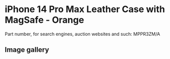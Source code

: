 
# iPhone 14 Pro Max Leather Case with MagSafe - Orange

Part number, for search engines, auction websites and such: MPPR3ZM/A

## Image gallery

<div style={{ width: "768px" }}>
  <GalleryComponent
    images={[
      {
        original: "/everysource/MPPR3.png",
        thumbnail: "/everypreview/MPPR3.png",
      },
      {
        original: "/everysource/MPPR3_AV1.png",
        thumbnail: "/everypreview/MPPR3_AV1.png",
      },
      {
        original: "/everysource/MPPR3_AV2.png",
        thumbnail: "/everypreview/MPPR3_AV2.png",
      },
      {
        original: "/everysource/MPPR3_AV3.png",
        thumbnail: "/everypreview/MPPR3_AV3.png",
      }
    ]}
  />
</div>